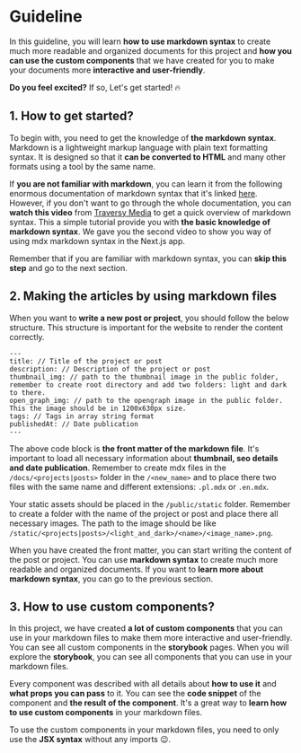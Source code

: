 
# Guideline

In this guideline, you will learn **how to use markdown syntax** to create much more readable and organized documents for this project and **how you can use the custom components** that we have created for you to make your documents more **interactive and user-friendly**.

**Do you feel excited?** If so, Let's get started! 🔥

## **1. How to get started?**

To begin with, you need to get the knowledge of **the markdown syntax**. Markdown is a lightweight markup language with plain text formatting syntax. It is designed so that it **can be converted to HTML** and many other formats using a tool by the same name.

If **you are not familiar with markdown**, you can learn it from the following enormous documentation of markdown syntax that it's linked [here](https://www.markdownguide.org/getting-started/). However, if you don't want to go through the whole documentation, you can **watch this video** from [Traversy Media](https://www.youtube.com/watch?v=HUBNt18RFbo) to get a quick overview of markdown syntax. This a simple tutorial provide you with **the basic knowledge of markdown syntax**. We gave you the second video to show you way of using mdx markdown syntax in the Next.js app.

<Grid>
  <YoutubePlayer src="https://www.youtube.com/embed/HUBNt18RFbo" />
  <YoutubePlayer src="https://www.youtube.com/embed/0aaxLidatlI" />
</Grid>

Remember that if you are familiar with markdown syntax, you can **skip this step** and go to the next section.

## **2. Making the articles by using markdown files**

When you want to **write a new post or project**, you should follow the below structure. This structure is important for the website to render the content correctly.

```mdx
---
title: // Title of the project or post
description: // Description of the project or post
thumbnail_img: // path to the thumbnail image in the public folder, remember to create root directory and add two folders: light and dark to there.
open_graph_img: // path to the opengraph image in the public folder. This the image should be in 1200x630px size.
tags: // Tags in array string format
publishedAt: // Date publication
---
```

The above code block is **the front matter of the markdown file**. It's important to load all necessary information about **thumbnail, seo details and date publication**. Remember to create mdx files in the `/docs/<projects|posts>` folder in the `/<new_name>` and to place there two files with the same name and different extensions: `.pl.mdx` or `.en.mdx`.

Your static assets should be placed in the `/public/static` folder. Remember to create a folder with the name of the project or post and place there all necessary images. The path to the image should be like `/static/<projects|posts>/<light_and_dark>/<name>/<image_name>.png`.

When you have created the front matter, you can start writing the content of the post or project. You can use **markdown syntax** to create much more readable and organized documents. If you want to **learn more about markdown syntax**, you can go to the previous section.

## **3. How to use custom components?**

In this project, we have created **a lot of custom components** that you can use in your markdown files to make them more interactive and user-friendly. You can see all custom components in the **storybook** pages. When you will explore the **storybook**, you can see all components that you can use in your markdown files.

Every component was described with all details about **how to use it** and **what props you can pass** to it. You can see the **code snippet** of the component and **the result of the component**. It's a great way to **learn how to use custom components** in your markdown files.

To use the custom components in your markdown files, you need to only use the **JSX syntax** without any imports 😉.
